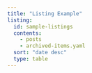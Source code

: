 ```yaml
---
title: "Listing Example"
listing:
  id: sample-listings
  contents: 
    - posts
    - archived-items.yaml
  sort: "date desc"
  type: table
---
```


